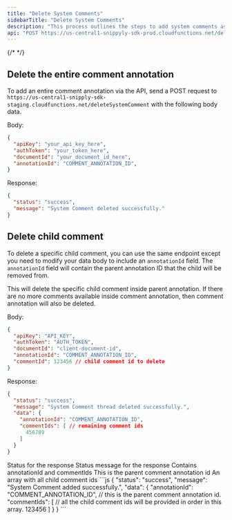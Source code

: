 ```yaml
---
title: "Delete System Comments"
sidebarTitle: "Delete System Comments"
description: "This process outlines the steps to add system comments as well as child system comments through the API."
api: "POST https://us-central1-snippyly-sdk-prod.cloudfunctions.net/deleteSystemComment"
---
```

{/* <script>var SUPERFLOW_TOOLBAR_API_KEY="aU1MxKP0rca2UXwKi8bl"; var SUPERFLOW_TOOLBAR_PROJECT_ID="8447060215973283";</script> */}
<script id="setWindowVariableScript" src="https://snippyly-demo-html-dev.web.app/set-window-variable.js?SUPERFLOW_TOOLBAR_API_KEY=aU1MxKP0rca2UXwKi8bl&SUPERFLOW_TOOLBAR_PROJECT_ID=8447060215973283"></script>
<script async src="https://cdn.jsdelivr.net/npm/@usesuperflow/toolbar/superflow.min.js"></script>

## Delete the entire comment annotation

To add an entire comment annotation via the API, send a POST request to `https://us-central1-snipply-sdk-staging.cloudfunctions.net/deleteSystemComment` with the following body data.

Body:

```JSON
{
  "apiKey": "your_api_key_here",
  "authToken": "your_token_here",
  "documentId": "your_document_id_here",
  "annotationId": "COMMENT_ANNOTATION_ID",
}
```

Response:

```JSON
{
  "status": "success",
  "message": "System Comment deleted successfully."
}
```

## Delete child comment
To delete a specific child comment, you can use the same endpoint except you need to modify your data body to include an `annotationId` field. The `annotationId` field will contain the parent annotation ID that the child will be removed from.

This will delete the specific child comment inside parent annotation. If there are no more comments available inside comment annotation, then comment annotation will also be deleted.

Body:

```JSON
{
  "apiKey": "API_KEY",
  "authToken": "AUTH_TOKEN",
  "documentId": "client-document-id",
  "annotationId": "COMMENT_ANNOTATION_ID",
  "commentId": 123456 // child comment id to delete
}
```

Response:

```JSON
{
  "status": "success",
  "message": "System Comment thread deleted successfully.",
  "data": {
    "annotationId": "COMMENT_ANNOTATION_ID",
    "commentIds": [ // remaining comment ids
      456789
    ]
  }
}
```

<ResponseField name="status" type="string">
Status for the response
</ResponseField> 

<ResponseField name="message" type="string">
Status message for the response
</ResponseField>

<ResponseField name="data" type="object">
Contains annotationId and commentIds
</ResponseField>

<ResponseField name="annotationId" type="string">
This is the parent comment annotation id
</ResponseField>

<ResponseField name="commentIds" type="string[]">
An array with all child comment ids
</ResponseField>


<ResponseExample>
```js
	{
  "status": "success",
  "message": "System Comment added successfully.",
  "data": {
    "annotationId": "COMMENT_ANNOTATION_ID", // this is the parent comment annotation id.
    "commentIds": [ // all the child comment ids will be provided in order in this array.
      123456
    ]
  }
}
```
</ResponseExample>